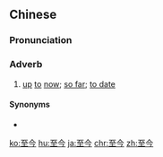 ==Chinese==
{{zh-forms}}

===Pronunciation===
{{zh-pron
|m=zhìjīn
|c=zi3 gam1
|h=pfs=chṳ-kîm
|mn=qz,xm,zz:chì-kim
|ma=Zh-zhìjin.ogg
|cat=adv
}}

===Adverb===
{{zh-adv}}

# [[up]] [[to]] [[now]]; [[so far]]; [[to date]]

====Synonyms====
* {{zh-l|暨今}}

{{zh-cat|Elementary}}

[[ko:至今]]
[[hu:至今]]
[[ja:至今]]
[[chr:至今]]
[[zh:至今]]